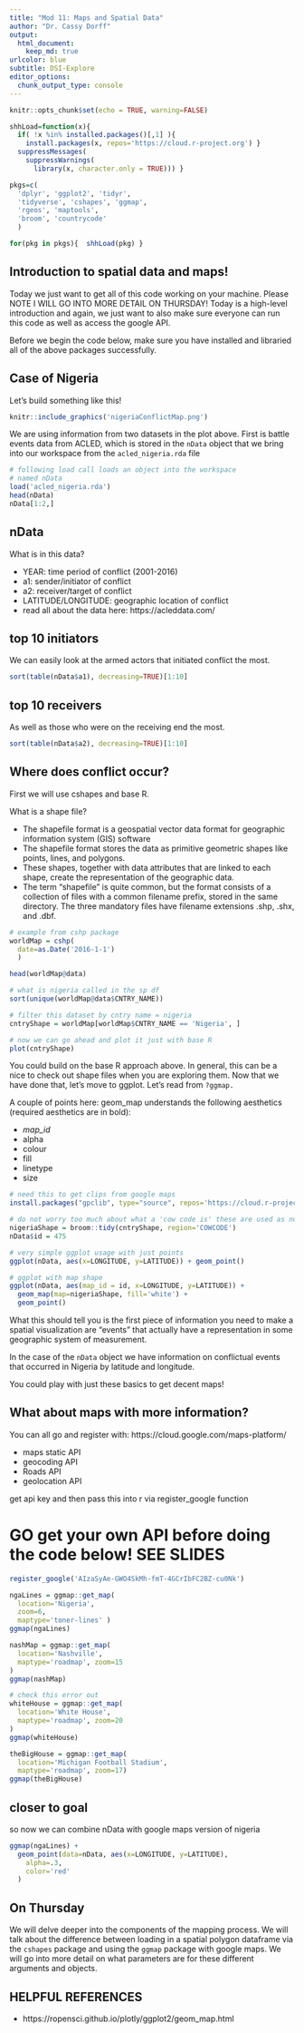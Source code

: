 ```yaml
---
title: "Mod 11: Maps and Spatial Data"
author: "Dr. Cassy Dorff"
output:
  html_document:
    keep_md: true
urlcolor: blue
subtitle: DSI-Explore
editor_options: 
  chunk_output_type: console
---
```


```r
knitr::opts_chunk$set(echo = TRUE, warning=FALSE)

shhLoad=function(x){
  if( !x %in% installed.packages()[,1] ){
    install.packages(x, repos='https://cloud.r-project.org') }
  suppressMessages(
    suppressWarnings(
      library(x, character.only = TRUE))) }

pkgs=c(
  'dplyr', 'ggplot2', 'tidyr', 
  'tidyverse', 'cshapes', 'ggmap',
  'rgeos', 'maptools',
  'broom', 'countrycode'
  )

for(pkg in pkgs){  shhLoad(pkg) }
```

## Introduction to spatial data and maps! 

Today we just want to get all of this code working on your machine. Please NOTE I WILL GO INTO MORE DETAIL ON THURSDAY! Today is a high-level introduction and again, we just want to also make sure everyone can run this code as well as access the google API.

Before we begin the code below, make sure you have installed and libraried all of the above packages successfully.

## Case of Nigeria

Let's build something like this! 

```r
knitr::include_graphics('nigeriaConflictMap.png')
```

We are using information from two datasets in the plot above. First is battle events data from ACLED, which is stored in the `nData` object that we bring into our workspace from the `acled_nigeria.rda` file

```r
# following load call loads an object into the workspace
# named nData
load('acled_nigeria.rda')
head(nData)
nData[1:2,]
```

## nData

What is in this data?

- YEAR: time period of conflict (2001-2016)
- a1: sender/initiator of conflict
- a2: receiver/target of conflict
- LATITUDE/LONGITUDE: geographic location of conflict
- read all about the data here: https://acleddata.com/

## top 10 initiators

We can easily look at the armed actors that initiated conflict the most.

```r
sort(table(nData$a1), decreasing=TRUE)[1:10]
```

## top 10 receivers

As well as those who were on the receiving end the most.

```r
sort(table(nData$a2), decreasing=TRUE)[1:10]
```

## Where does conflict occur?

First we will use cshapes and base R. 

What is a shape file?

- The shapefile format is a geospatial vector data format for geographic information system (GIS) software
- The shapefile format stores the data as primitive geometric shapes like points, lines, and polygons. 
- These shapes, together with data attributes that are linked to each shape, create the representation of the geographic data. 
- The term "shapefile" is quite common, but the format consists of a collection of files with a common filename prefix, stored in the same directory. The three mandatory files have filename extensions .shp, .shx, and .dbf.

```r
# example from cshp package
worldMap = cshp(
  date=as.Date('2016-1-1')
  )

head(worldMap@data)

# what is nigeria called in the sp df
sort(unique(worldMap@data$CNTRY_NAME))

# filter this dataset by cntry name = nigeria
cntryShape = worldMap[worldMap$CNTRY_NAME == 'Nigeria', ]

# now we can go ahead and plot it just with base R
plot(cntryShape)
```

You could build on the base R approach above. In general, this can be a nice to check out shape files when you are exploring them. Now that we have done that, let's move to ggplot. Let's read from `?ggmap.`

A couple of points here: geom_map understands the following aesthetics (required aesthetics are in bold):

- *map_id*
- alpha
- colour
- fill
- linetype
- size

```r
# need this to get clips from google maps
install.packages("gpclib", type="source", repos='https://cloud.r-project.org')

# do not worry too much about what a 'cow code is' these are used as numeric indicators for countries
nigeriaShape = broom::tidy(cntryShape, region='COWCODE')
nData$id = 475

# very simple ggplot usage with just points 
ggplot(nData, aes(x=LONGITUDE, y=LATITUDE)) + geom_point()

# ggplot with map shape
ggplot(nData, aes(map_id = id, x=LONGITUDE, y=LATITUDE)) + 
  geom_map(map=nigeriaShape, fill='white') +  
  geom_point()
```

What this should tell you is the first piece of information you need to make a spatial visualization are "events" that actually have a representation in some geographic system of measurement.

In the case of the `nData` object we have information on conflictual events that occurred in Nigeria by latitude and longitude.

You could play with just these basics to get decent maps!

## What about maps with more information? 

You can all go and register with:  https://cloud.google.com/maps-platform/

- maps static API
- geocoding API
- Roads API
- geolocation API

get api key and then pass this into r via register_google function

# GO get your own API before doing the code below! SEE SLIDES

```r
register_google('AIzaSyAe-GWO4SkMh-fmT-4GCrIbFC2BZ-cu0Nk')

ngaLines = ggmap::get_map(
  location='Nigeria', 
  zoom=6,
  maptype='toner-lines' )
ggmap(ngaLines)

nashMap = ggmap::get_map(
  location='Nashville',
  maptype='roadmap', zoom=15
)
ggmap(nashMap)

# check this error out
whiteHouse = ggmap::get_map(
  location='White House',
  maptype='roadmap', zoom=20
)
ggmap(whiteHouse)

theBigHouse = ggmap::get_map(
  location='Michigan Football Stadium', 
  maptype='roadmap', zoom=17)
ggmap(theBigHouse)

```

## closer to goal

so now we can combine nData with google maps version of nigeria

```r
ggmap(ngaLines) +
  geom_point(data=nData, aes(x=LONGITUDE, y=LATITUDE),
    alpha=.3, 
    color='red'
  )
```

## On Thursday

We will delve deeper into the components of the mapping process. We will talk about the difference between loading in a spatial polygon dataframe via the `cshapes` package and using the `ggmap` package with google maps. We will go into more detail on what parameters are for these different arguments and objects.

## HELPFUL REFERENCES

- https://ropensci.github.io/plotly/ggplot2/geom_map.html